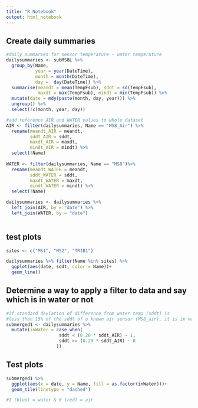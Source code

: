 ```yaml
---
title: "R Notebook"
output: html_notebook
---
```


## Create daily summaries

```r
#daily summaries for sensor temperature - water temperature
dailysummaries <- subMS8L %>% 
  group_by(Name, 
           year = year(DateTime), 
           month = month(DateTime), 
           day =  day(DateTime)) %>%
  summarise(meandt = mean(TempFsub), sddt = sd(TempFsub),
            maxdt = max(TempFsub), mindt = min(TempFsub)) %>%
  mutate(date = mdy(paste(month, day, year))) %>%
  ungroup() %>%
  select(!c(month, year, day)) 

#add reference AIR and WATER values to whole dataset
AIR <- filter(dailysummaries, Name == "MS8_Air") %>%
  rename(meandt_AIR = meandt,
         sddt_AIR = sddt,
         maxdt_AIR = maxdt,
         mindt_AIR = mindt) %>%
  select(!Name)
  
WATER <- filter(dailysummaries, Name == "MS8")%>%
  rename(meandt_WATER = meandt,
         sddt_WATER = sddt,
         maxdt_WATER = maxdt,
         mindt_WATER = mindt) %>%
  select(!Name)

dailysummaries <- dailysummaries %>%
  left_join(AIR, by = "date") %>%
  left_join(WATER, by = "date")
  
```

## test plots

```r
sites <- c("MS1", "MS2", "TRIB1")

dailysummaries %>% filter(Name %in% sites) %>%
  ggplot(aes(date, sddt, color = Name))+
  geom_line()
```

## Determine a way to apply a filter to data and say which is in water or not

```r
#if standard deviation of difference from water temp (sddt) is 
#less than 15% of the sddt of a known air sensor (MS8_air), it is in water
submerged1 <- dailysummaries %>%
  mutate(inWater = case_when(
                    sddt < (0.20 * sddt_AIR) ~ 1,
                    sddt >= (0.20 * sddt_AIR) ~ 0
                   ))


```

## Test plots

```r

submerged1 %>% 
  ggplot(aes(x = date, y = Name, fill = as.factor(inWater)))+
  geom_tile(linetype = "dashed")

#1 (blue) = water & 0 (red) = air
```
